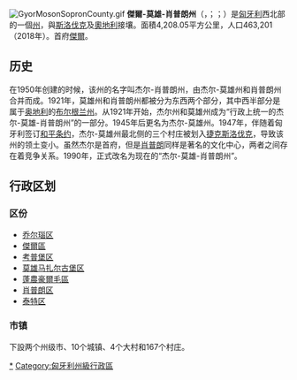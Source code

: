 {{noteTA
|T=zh-cn:杰尔-莫雄-肖普朗州; zh-tw:焦爾-莫松-肖普朗州; zh-hk:傑爾-莫雄-肖普朗州; 
|1=zh-cn:杰尔-莫雄-肖普朗州; zh-tw:焦爾-莫松-肖普朗州; zh-hk:傑爾-莫雄-肖普朗州;
|2=zh-hans:杰尔; zh-tw:焦爾; zh-hk:傑爾;
}}
[[File:GyorMosonSopronCounty.gif|right]]
'''傑爾-莫雄-肖普朗州'''（{{lang-hu|Győr-Moson-Sopron megye}}，{{IPA-hu|ˈɟøːr ˈmoʃon ˈʃopron ˈmɛɟɛ|pron}}；{{lang-de|Komitat Raab-Wieselburg-Ödenburg}}；{{lang-sk|Rábsko-mošonsko-šopronská župa}}）是[[匈牙利|匈牙利]]西北部的一個[[匈牙利州份|州]]，與[[斯洛伐克|斯洛伐克]]及[[奧地利|奧地利]]接壤。面積4,208.05平方公里，人口463,201（2018年）。首府[[傑爾|傑爾]]。

== 历史 ==

在1950年创建的时候，该州的名字叫杰尔-肖普朗州，由杰尔-莫雄州和肖普朗州合并而成。1921年，莫雄州和肖普朗州都被分为东西两个部分，其中西半部分是属于[[奥地利|奥地利]]的[[布尔根兰州|布尔根兰州]]。从1921年开始，杰尔州和莫雄州成为“行政上统一的杰尔-莫雄-肖普朗州”的一部分。1945年后更名为杰尔-莫雄州。1947年，伴随着匈牙利签订[[巴黎和平條約|和平条约]]，杰尔-莫雄州最北侧的三个村庄被划入[[捷克斯洛伐克|捷克斯洛伐克]]，导致该州的领土变小。虽然杰尔是首府，但是[[肖普朗|肖普朗]]同样是著名的文化中心，两者之间存在着竞争关系。1990年，正式改名为现在的“杰尔-莫雄-肖普朗州”。

== 行政区划 ==
{{Stack|[[File:Győr-Moson-Sopron_districts.png|thumb]]}}
=== 区份 ===
* [[乔尔瑙区|乔尔瑙区]]
* [[傑爾區|傑爾區]]
* [[考普堡区|考普堡区]]
* [[莫雄马扎尔古堡区|莫雄马扎尔古堡区]]
* [[蓬農豪爾毛區|蓬農豪爾毛區]]
* [[肖普朗区|肖普朗区]]
* [[泰特区|泰特区]]

=== 市镇 ===
下設两个州级市、10个城镇、4个大村和167个村庄。

{{匈牙利州份}}
{{傑爾-莫雄-肖普朗州}}
{{Authority control}}

[[Category:杰尔-莫雄-肖普朗州|*]]
[[Category:匈牙利州級行政區|Category:匈牙利州級行政區]]